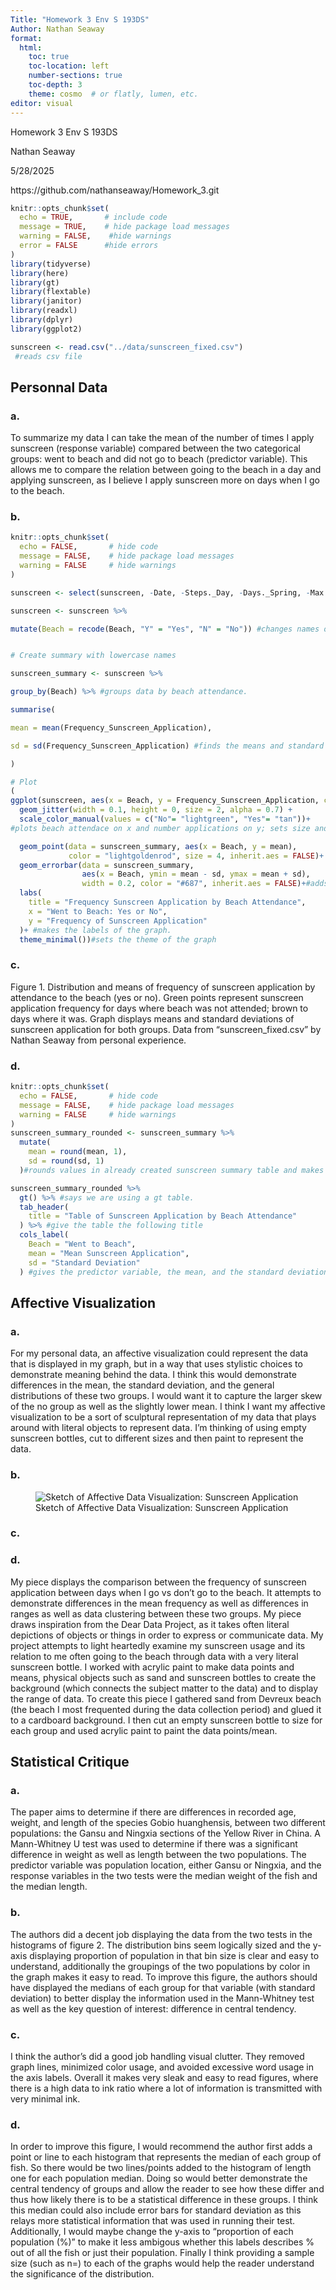 ```yaml
---
Title: "Homework 3 Env S 193DS"
Author: Nathan Seaway
format:
  html:
    toc: true
    toc-location: left
    number-sections: true
    toc-depth: 3
    theme: cosmo  # or flatly, lumen, etc.
editor: visual
---
```

Homework 3 Env S 193DS 

Nathan Seaway

5/28/2025

https://github.com/nathanseaway/Homework_3.git

```r
knitr::opts_chunk$set(
  echo = TRUE,       # include code
  message = TRUE,    # hide package load messages
  warning = FALSE,    #hide warnings
  error = FALSE      #hide errors 
)
library(tidyverse)
library(here)
library(gt)
library(flextable)
library(janitor)
library(readxl)
library(dplyr)
library(ggplot2)

sunscreen <- read.csv("../data/sunscreen_fixed.csv")
 #reads csv file
```

## Personnal Data 
### a.
To summarize my data I can take the mean of the number of times I apply sunscreen (response variable) compared between the two categorical groups: went to beach and did not go to beach (predictor variable). This allows me to compare the relation between going to the beach in a day and applying sunscreen, as I believe I apply sunscreen more on days when I go to the beach. 

### b.
```r
knitr::opts_chunk$set(
  echo = FALSE,       # hide code
  message = FALSE,    # hide package load messages
  warning = FALSE     # hide warnings
)

sunscreen <- select(sunscreen, -Date, -Steps._Day, -Days._Spring, -Max._UV, -Max._Temp) #removes all variables besides suncreen application amount and beach attendance from file.

sunscreen <- sunscreen %>%

mutate(Beach = recode(Beach, "Y" = "Yes", "N" = "No")) #changes names of variable from y and n to yes and no.


# Create summary with lowercase names

sunscreen_summary <- sunscreen %>%

group_by(Beach) %>% #groups data by beach attendance. 

summarise(

mean = mean(Frequency_Sunscreen_Application),

sd = sd(Frequency_Sunscreen_Application) #finds the means and standard deviation of sunscreen application by this grouping. 

)

# Plot
(
ggplot(sunscreen, aes(x = Beach, y = Frequency_Sunscreen_Application, color = Beach)) +
  geom_jitter(width = 0.1, height = 0, size = 2, alpha = 0.7) +
  scale_color_manual(values = c("No"= "lightgreen", "Yes"= "tan"))+
#plots beach attendace on x and number applications on y; sets size and appearance/color of data points.

  geom_point(data = sunscreen_summary, aes(x = Beach, y = mean),
             color = "lightgoldenrod", size = 4, inherit.aes = FALSE)+ #makes the mean points appear on graph 
  geom_errorbar(data = sunscreen_summary,
                aes(x = Beach, ymin = mean - sd, ymax = mean + sd),
                width = 0.2, color = "#687", inherit.aes = FALSE)+#adds error bars of means to graph. 
  labs(
    title = "Frequency Sunscreen Application by Beach Attendance",
    x = "Went to Beach: Yes or No",
    y = "Frequency of Sunscreen Application"
  )+ #makes the labels of the graph.
  theme_minimal())#sets the theme of the graph

```
### c.
Figure 1. Distribution and means of frequency of sunscreen application by attendance to the beach (yes or no). Green points represent sunscreen application frequency for days where beach was not attended; brown to days where it was. Graph displays means and standard deviations of sunscreen application for both groups. Data from "sunscreen_fixed.csv" by Nathan Seaway from personal experience.

### d.
```r
knitr::opts_chunk$set(
  echo = FALSE,       # hide code
  message = FALSE,    # hide package load messages
  warning = FALSE     # hide warnings
)
sunscreen_summary_rounded <- sunscreen_summary %>%
  mutate(
    mean = round(mean, 1),
    sd = round(sd, 1)
  )#rounds values in already created sunscreen summary table and makes it a new file. 

sunscreen_summary_rounded %>%
  gt() %>% #says we are using a gt table.
  tab_header(
    title = "Table of Sunscreen Application by Beach Attendance"
  ) %>% #give the table the following title
  cols_label(
    Beach = "Went to Beach",
    mean = "Mean Sunscreen Application",
    sd = "Standard Deviation"
  ) #gives the predictor variable, the mean, and the standard deviation titles new names. 
```

## Affective Visualization
### a.
For my personal data, an affective visualization could represent the data that is displayed in my graph, but in a way that uses stylistic choices to demonstrate meaning behind the data. I think this would demonstrate differences in the mean, the standard deviation, and the general distributions of these two groups. I would want it to capture the larger skew of the no group as well as the slightly lower mean. I think I want my affective visualization to be a sort of sculptural representation of my data that plays around with literal objects to represent data. I'm thinking of using empty sunscreen bottles, cut to different sizes and then paint to represent the data. 

### b.
![Sketch of Affective Data Visualization: Sunscreen Application](images/sketch.jpeg)


### c.

### d.
My piece displays the comparison between the frequency of sunscreen application between days when I go vs don't go to the beach. It attempts to demonstrate differences in the mean frequency as well as differences in ranges as well as data clustering between these two groups. 
My piece draws inspiration from the Dear Data Project, as it takes often literal depictions of objects or things in order to express or communicate data. My project attempts to light heartedly examine my sunscreen usage and its relation to me often going to the beach through data with a very literal sunscreen bottle.
I worked with acrylic paint to make data points and means, physical objects such as sand and sunscreen bottles to create the background (which connects the subject matter to the data) and to display the range of data. 
To create this piece I gathered sand from Devreux beach (the beach I most frequented during the data collection period) and glued it to a cardboard background. I then cut an empty sunscreen bottle to size for each group and used acrylic paint to paint the data points/mean.

## Statistical Critique 
### a.
The paper aims to determine if there are differences in recorded age, weight, and length of the species Gobio huanghensis, between two different populations: the Gansu and Ningxia sections of the Yellow River in China. A Mann-Whitney U test was used to determine if there was a significant difference in weight as well as length between the two populations. The predictor variable was population location, either Gansu or Ningxia, and the response variables in the two tests were the median weight of the fish and the median length. 

### b.
The authors did a decent job displaying the data from the two tests in the histograms of figure 2. The distribution bins seem logically sized and the y-axis displaying proportion of population in that bin size is clear and easy to understand, additionally the groupings of the two populations by color in the graph makes it easy to read. To improve this figure, the authors should have displayed the medians of each group for that variable (with standard deviation) to better display the information used in the Mann-Whitney test as well as the key question of interest: difference in central tendency.

### c.
I think the author's did a good job handling visual clutter. They removed graph lines, minimized color usage, and avoided excessive word usage in the axis labels. Overall it makes very sleak and easy to read figures, where there is a high data to ink ratio where a lot of information is transmitted with very minimal ink.

### d.
In order to improve this figure, I would recommend the author
first adds a point or line to each histogram that represents the median of each group of fish. So there would be two lines/points added to the histogram of length one for each population median. Doing so would better demonstrate the central tendency of groups and allow the reader to see how these differ and thus how likely there is to be a statistical difference in these groups. I think this median could also include error bars for standard deviation as this relays more statistical information that was used in running their test. Additionally, I would maybe change the y-axis to "proportion of each population (%)" to make it less ambigous whether this labels describes % out of all the fish or just their population. Finally I think providing a sample size (such as n=) to each of the graphs would help the reader understand the significance of the distribution. 

